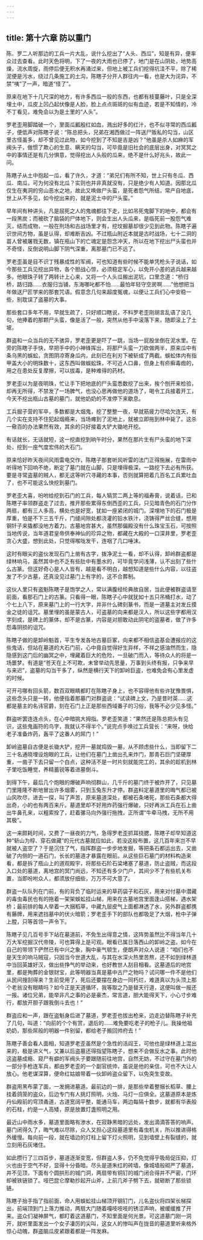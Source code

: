 ```yaml
---
---
---
```

title: 第十六章 防以重门
---




陈、罗二人听那边的工兵一片大乱，说什么挖出了“人头、西瓜”，知是有异，便率众过去查看。此时天色将明，下了一夜的大雨也已停了，地门是在山阴处，地势高燥，流水周旋，雨停后便无积水再涌过来，但地上被工兵们挖得坑洼不平，除了稀泥便是污水，绕过几条施工的土沟，陈瞎子分开人群往内一看，也是大为诧异，不禁“咦”了一声，暗道“怪了”。

原来在地下十几尺深的地方，有许多西瓜一般的东西，也都有枝蔓藤叶，只是全深埋土中，瓜皮上凹凸起伏像是人脸，脸上点点斑斑的似有血迹，若是不知情的，冷不丁看见，难免会以为是土里的“人头”。

罗老歪用脚踏破一个，里面瓜瓤殷红如血，溅出好多的红汁，也不似寻常的西瓜瓤子，便低声对陈瞎子说：“陈总把头，兄弟在湘西做过一阵送尸贩私的勾当，山区里古怪虽多，却不曾见过此物，如今挖到了不知是吉是凶？”他虽是杀人如麻的军阀头子，做惯了欺心的生意、瞒天的勾当，可毕竟是旧社会的底层出身，对冥冥之中的事情还是有几分惧意，觉得挖出人头般的瓜来，绝不是什么好兆头，故此一问。

陈瞎子从土中抱起一瓜，看了许久，才道：“弟兄们有所不知，世上只有冬瓜、西瓜、南瓜，可为何没有北瓜？实则也并非真就没有，只是绝少有人知道。因那北瓜仅生在夷洞的穷山恶水之地，故此又唤做尸头蛮，是死者怨气所结，常产自地底，世上从不多见，如今挖出来的，就是泥土中的尸头蛮。”

早年间有种讲头，凡是屈死之人的鬼魂都往下走，比如吊死鬼脚下的地中，都会有一段黑炭；而被砍了脑袋的尸体地下，则会生出人头瓜来，是临死前一股怨气难灭，结而成物，一般在刑场和古战场里才有，挖坟掘墓却很少见到此物。陈瞎子遍识世间方物，虽是认得，却难断吉凶。不过瓶山附近本就是古时战场，七十二洞的苗人曾被屠戮无数，镇在瓶山下的亡魂定是怨念冲天，所以在地下挖出尸头蛮也并不奇怪，反倒说明山脚下阴气深重，离那墓门已不远了。

罗老歪虽是目不识丁残暴成性的军阀，可也知道有些时候不能单凭枪头子说话，如今那些工兵见挖出异物，各个胆战心惊，必须稳定军心，以免开小差的逃兵越来越多。他眼珠子转了两转计上心来，又将一个人头瓜搬出泥坑，口里念道：“桥归桥，路归路……衣服归当铺，东海哪叱都不怕……最怕年轻守空房啊……”他想把当年做送尸匠学来的那套咒语。假意念几句来超度冤魂，以便让工兵们心中安稳一些，别耽误了盗墓的大事。

那些套口多年不用，早就生疏了，只好顺口瞎说，不料罗老歪刚胡言乱语了没几句，他捧着的那颗尸头蛮，像是活了一般，突然从他手中滚落下来，随即滚上了土坡。

群盗和一众当兵的无不骇异，罗老歪更是吓了一跳，当场一屁股坐倒在泥水里。在旁的陈瞎子手快，早把手中的小神锋挥出，将那尸头蛮一刀砍做两半，原来瓜中有条乌黑的蜈蚣，贪图阴凉寄身瓜内，此刻已在利刃下被斩成了两截。蜈蚣体内有指甲盖大小的明珠数十，这东西叫做蜈蚣珠，不可近人口鼻，但身上有疥癣毒痂的，用之在患处反复摩擦，可以拔毒，是种难得的药材。

罗老歪以为是夜明珠，忙让手下把地底的尸头蛮悉数挖了出来，挨个刨开来检验，却再无所得，不禁发了一场脾气，也没心思再做他的道场了，喝令工兵接着开工，今天不挖出瓶山古墓的墓门，就他奶奶的不准停下来歇息。

工兵掘子营的军卒，多数都是大烟鬼，挖了整整一夜，早就筋疲力尽哈欠连天，有几个实在支持不住犯起烟瘾来，当场瘫到了泥地上，就被立即拖到林中毙了。这杀一儆百的办法果然有效，其余的只好接着大铲大锄地开挖。

有话就长，无话就短，这一挖直挖到晌午时分，果然在那片生有尸头蛮的地下深处，挖到一座气度宏伟的大石门。

原来恰好昨天夜间风雨雷电交作，陈瞎子那套听风听雷的法门正得施展，在雷雨中听得地下回响不绝，断定了墓门就在山脚，只是埋得极深，一路挖下去必有所获。要是寻常盗墓的贼人，都无这等听穴寻藏的本事，否则就算把着几百名工兵累吐血了，也不可能这么快挖到墓门。

罗老歪大喜，吩咐给挖到石门的工兵，每人犒赏二两上等的福寿膏，说着话，已和陈瞎子率领群盗走了过去，推开那些累得东倒西歪的工兵，只见暗青色的石门分作两扇，都有三人多高，横处也是好宽，犹如一座紧闭的城门。深埋地下的石门极是厚重，怕是不下三五千斤，门缝间隙处都浇灌的铅水铁汁，浇铸得严丝合缝，想用钢钎子来撬都没地方着力。古墓地宫甚大，虽然那偏殿没有什么珠宝玉石，可按照当地传说，当年道君皇帝供奉神仙的珍异之物，都藏在大殿的一口深井里，罗老歪贪心大盛，想到此处，只觉得喉咙发干，连咽了几口唾沫。

这时有眼尖的盗伙发现石门上凿有古字，拨净泥土一看，却不认得，卸岭群盗都是绿林响马，虽然其中也不乏有些肚中有墨水的，可毕竟学问浅薄，认不出刻了些什么古篆。但这好奇心是人人皆有，越是看不明白，越想知道是些什么内容，以往盗发了不少古墓，还真没见过墓门上有字的，这不合葬制。

这伙人里只有盗魁陈瞎子是饱学之人，常以满腹经纶典故自居，当此便被群盗请至前面，看那石门上的古篆。只看得一眼，陈瞎子心中就犹如十五只吊桶打水，动了个七上八下，原来墓门上的一行大字，并非什么碑刻篆书，而是一道墓主对发丘摸金之徒的诅咒。墓里埋的虽是蒙古人，可盗墓的向来都是汉人，所以这些字都用汉字刻成，是碑上的篆体，却不是古篆，内容是对胆敢动此阴宅的盗墓者，做了许多怨毒阴损的诅咒。

陈瞎子做的是卸岭魁首，平生专发各地古墓巨冢，向来都不相信盗基会遭报应的这些鬼话，但站在墓道的大石门前，心中竟自觉得好生异样，不祥之感油然而生，隐隐感到这门后的幽冥之中，埋藏着巨大的危险，一旦破门而入，等待众人的将是一场噩梦。有道是“苍天在上不可欺，未曾举动先思量，万事到头终有报，只争来早与来迟”，盗墓的勾当干多了，纵然是横行天下的卸岭巨盗，也难免会有心里发虚的时候。

可开弓哪有回头箭，数百双眼睛都盯在陈瞎子身上，也不容得他有些许犹豫畏惧，这些念头只是一转，他便指着那墓门对群盗说：“试读碑上文，乃是昔时英……这都是墓主的名讳官爵，刻在石门上正是那些西域番子的习俗，我等不必少见多怪。”

群盗听罢连连点头，在心中暗挑大拇指。罗老歪笑道：“果然还是陈总把头有见识，这些鬼画符的鸟字，我就认不得半个。”说完点手唤过工兵营长：“来呀，快给老子准备炸药，轰平了这番人的屌门！”

卸岭盗墓自古便是长锄大铲，挖开一墓就捣毁一墓，从不顾虑些什么，当即留下二三十名通晓埋设炮眼的工兵，让他们在墓门上凿出孔来炸门，那青石巨门坚硬厚重，一凿子下去只留一个白点，这种活不是一时片刻就能完工的，其余的趁机到林子里吃饭睡觉，养精蓄锐等着进墓倒斗。

到得下午，最后几个炮眼的爆破声响彻群山，几千斤的墓门终于被炸开了，只见墓门里隆隆不断地冒出许多烟雾，只到玉兔东升才停。群盗料定墓道里的晦气都已被山风吹尽，进去一探，叫了声苦，原来墓道深处，都被石条堵死，那些石条都大得出奇，小的也有两百来斤。墓道里却不好用炸药强行爆破，只好再派工兵在石上凿出牛鼻孔来，以粗索拴了，赶着骡马向外强行拖拽，正所谓“牛牵马拽，无所不用其极”。

这一来颇耗时间，又费了一昼夜的力气，急得罗老歪抓耳挠腮，陈瞎子却早知道这种“斩山为椁、穿石做藏”的元代古墓就应如此，若没这般布置，这几百年来岂不早就被人盗空了？于是沉住了气，指挥群盗一步步地发掘，等把条石都运出去，又凿破了内侧的一道石门，长长的墓道才暴露在眼前。从这些巨石墓门的材料构造来看，都是拆了瓶山上的道观殿宇，将那些石阶石梁堵塞了墓道，防止盗贼，而这段入口处的墓道，离地宫的冥门尚远，不知还有多少门户，其间少不了有些机关布置，当即吩咐众人，都须放仔细些，万万不可大意了。

群盗一队队列在门前，有的背负了临时运来的草药袋子和石灰，用来对付墓中潜藏的毒虫毒民也有的拖着一架架蜈蚣挂山梯，用来在古墓地宫里面逢山搭梯，遇水架桥；最前排的每人举着一大捆稻草，中藏九层皮气上面都淋透了水，另外群盗都携有藤牌，用来遮挡墓中的伏火暗箭；罗老歪手下的部队也都吸足了大烟，枪中子弹上膛，只等首领一声令下。

陈瞎子见几百号手下站在墓道前，不免生出得意之情，这阵势虽然比不得当年几十万大军挖掘汉代帝陵，可也算得上是可观。眼看已属日落西山的卸岭之盗。如今在自己的带领下俨然已有中兴之象，胸中豪气顿生，便朗声对众人说道：“咱们也不是天生的响马贼寇，只因当今世道大乱，与其在水深火热里苦熬，还不如到绿林道中当回英雄好汉，做出些挣气的举动来，也好教世人刮目相看。这墓道后的地宫里，都是殉葬的金银财宝，此等明器当真是墓中古尸之物吗？试问哪一件不是他们从民间搜刮得来？生前受用了，死后还要摆在身边一同朽烂，难道真以为头顶上那个老翁没有眼睛吗？如今正是天道循环，我等取之乃是替天行道，这便叫做一报还一报。诸位兄弟，能举非凡之事的必是豪杰，常言道，胆大能得天下，小心寸步难行，都放开胆子跟我倒斗去也！”

群盗应和一声，跟在盗魁身后进了墓道，罗老歪也拔出枪来，边走边替陈瞎子补充了几句，叫道：“向前的个个有赏，退后的……难免要吃老子的枪子儿。我操他祖奶奶，那些屌般的明器一件别留，都给老子搬回帅府去！”

陈瞎子善会看人面相，知道罗老歪虽然是个急性的活阎王，可他也是绿林道上混出来的，极是讲义气，又兼以后盗墓还得指望陈瞎子，想来不会做反水之事。此时他这盗墓成瘾、窥尸有癖的军阀头子要跟随前往地宫，自然无妨，不过守在墓门外的一部分手枪连军兵，都由罗老歪的一个副官统帅，虽说是他的亲信，可也不大让人放心。他老谋深算，便命红姑娘带着一伙卸岭盗众留下，以免突生变故。

群盗用黑布蒙了面，一发拥进墓道。最前边的一排，是那些举着整捆长稻草、腰上挂着鸽笼的盗众，后边专门有人挑灯照明，火烛、马灯一应俱全。这墓道原本是炼丹仙殿前的穹顶甬道，古道宽阔平整，能通马车，两边每隔十数步，就都有华表般的石柱，约是一人高矮，原是放置灯盏照明之用。

最近山中雨水多，墓道里面略有渗水，在寂静黑暗的远处，发出滴滴答答的响声。墓门闭得久了，晦气难以尽除，众人又担心这段墓道里有毒虫机关，所以推进得格外缓慢。每向前一段，就在墙边的灯柱上留下灯火照明，见到墙壁上有裂缝的，就立刻用石灰堵住。

如此攒行了三四百步，墓道逐渐变宽，但群盗人多，仍不免觉得乎吸局促压抑，灯火也由于空气不好，显得十分昏暗。尽头是道朱红的砖墙，像城墙般砌严了墓道，并不见顶，下面有个圆拱形的城门洞，两扇带有铜钉的城门闭合得并不严密，门环却被铁链锁了。哑巴昆仑摩勒抄起开山斧，上前几斧子劈下去，就砸断了那些锁链。

陈瞎子抬手指了指前面，命人用蜈蚣挂山梯顶开钢钉门，儿名盗伙将四架长梯探出，前端顶到门上落力推动，两扇大门随着嘎吱吱吱的锈涩声响，被缓缓推了开来。盗众们凝神屏气，都盯着这道墓门，不知里面是何光景。可这道墓门刚一洞开，就听里面发出一个女子凄厉的尖叫，这女人的惨叫声在拢音的墓道里听来格外惊心动魄，群盗脑瓜皮紧跟着都是一阵发麻。
